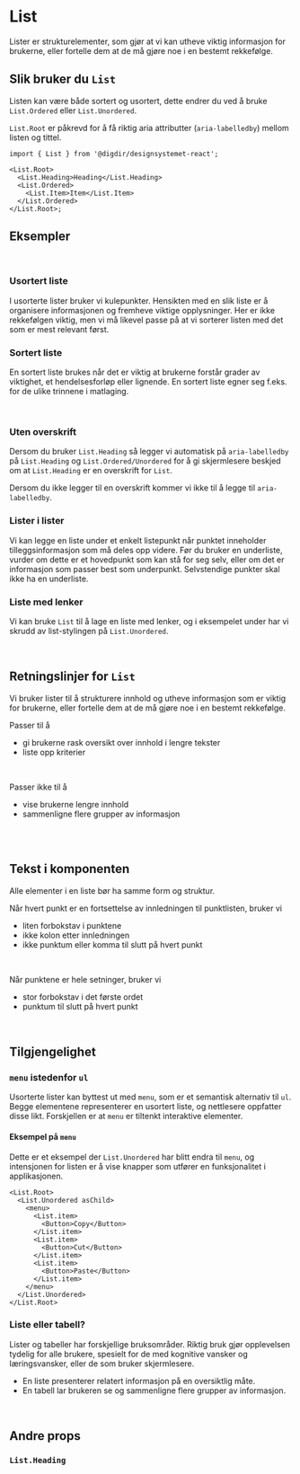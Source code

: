 

<Meta of={ListStories} />

# List

Lister er strukturelementer, som gjør at vi kan utheve viktig informasjon for brukerne, eller fortelle dem at de må gjøre noe i en bestemt rekkefølge.

<Primary />
<Controls />

## Slik bruker du `List`

Listen kan være både sortert og usortert, dette endrer du ved å bruke `List.Ordered` eller `List.Unordered`.

`List.Root` er påkrevd for å få riktig aria attributter (`aria-labelledby`) mellom listen og tittel.

```tsx
import { List } from '@digdir/designsystemet-react';

<List.Root>
  <List.Heading>Heading</List.Heading>
  <List.Ordered>
    <List.Item>Item</List.Item>
  </List.Ordered>
</List.Root>;
```

## Eksempler

<br />

### Usortert liste

I usorterte lister bruker vi kulepunkter. Hensikten med en slik liste er å organisere informasjonen og fremheve viktige opplysninger. Her er ikke rekkefølgen viktig, men vi må likevel passe på at vi sorterer listen med det som er mest relevant først.

<Canvas of={ListStories.Usortert} />

### Sortert liste

En sortert liste brukes når det er viktig at brukerne forstår grader av viktighet, et hendelsesforløp eller lignende. En sortert liste egner seg f.eks. for de ulike trinnene i matlaging.

<Canvas of={ListStories.Sortert} />

<br />

### Uten overskrift

Dersom du bruker `List.Heading` så legger vi automatisk på `aria-labelledby` på `List.Heading` og `List.Ordered/Unordered`
for å gi skjermlesere beskjed om at `List.Heading` er en overskrift for `List`.

Dersom du ikke legger til en overskrift kommer vi ikke til å legge til `aria-labelledby`.

<Canvas of={ListStories.UtenOverskrift} />

### Lister i lister

Vi kan legge en liste under et enkelt listepunkt når punktet inneholder tilleggsinformasjon som må deles opp videre. Før du bruker en underliste, vurder om dette er et hovedpunkt som kan stå for seg selv, eller om det er informasjon som passer best som underpunkt. Selvstendige punkter skal ikke ha en underliste.

<Canvas of={ListStories.Innrykk} />

### Liste med lenker

Vi kan bruke `List` til å lage en liste med lenker, og i eksempelet under har vi skrudd av list-stylingen på `List.Unordered`.

<Canvas of={ListStories.ListeMedLenker} />

<br />

## Retningslinjer for `List`

Vi bruker lister til å strukturere innhold og utheve informasjon som er viktig for brukerne, eller fortelle dem at de må gjøre noe i en bestemt rekkefølge.

Passer til å

- gi brukerne rask oversikt over innhold i lengre tekster
- liste opp kriterier

<br />

Passer ikke til å

- vise brukerne lengre innhold
- sammenligne flere grupper av informasjon

<br />
<br />

## Tekst i komponenten

Alle elementer i en liste bør ha samme form og struktur.

Når hvert punkt er en fortsettelse av innledningen til punktlisten, bruker vi

- liten forbokstav i punktene
- ikke kolon etter innledningen
- ikke punktum eller komma til slutt på hvert punkt

<br />

Når punktene er hele setninger, bruker vi

- stor forbokstav i det første ordet
- punktum til slutt på hvert punkt

<br />

## Tilgjengelighet

### `menu` istedenfor `ul`

Usorterte lister kan byttest ut med `menu`, som er et semantisk alternativ til `ul`.
Begge elementene representerer en usortert liste, og nettlesere oppfatter disse likt.
Forskjellen er at `menu` er tiltenkt interaktive elementer.

#### Eksempel på `menu`

Dette er et eksempel der `List.Unordered` har blitt endra til `menu`, og intensjonen
for listen er å vise knapper som utfører en funksjonalitet i applikasjonen.

```tsx
<List.Root>
  <List.Unordered asChild>
    <menu>
      <List.item>
        <Button>Copy</Button>
      </List.item>
      <List.item>
        <Button>Cut</Button>
      </List.item>
      <List.item>
        <Button>Paste</Button>
      </List.item>
    </menu>
  </List.Unordered>
</List.Root>
```

### Liste eller tabell?

Lister og tabeller har forskjellige bruksområder. Riktig bruk gjør opplevelsen tydelig for alle brukere, spesielt for de med kognitive vansker og læringsvansker, eller de som bruker skjermlesere.

- En liste presenterer relatert informasjon på en oversiktlig måte.
- En tabell lar brukeren se og sammenligne flere grupper av informasjon.

<br />

## Andre props

### `List.Heading`

<ArgTypes of={ListHeading} />
